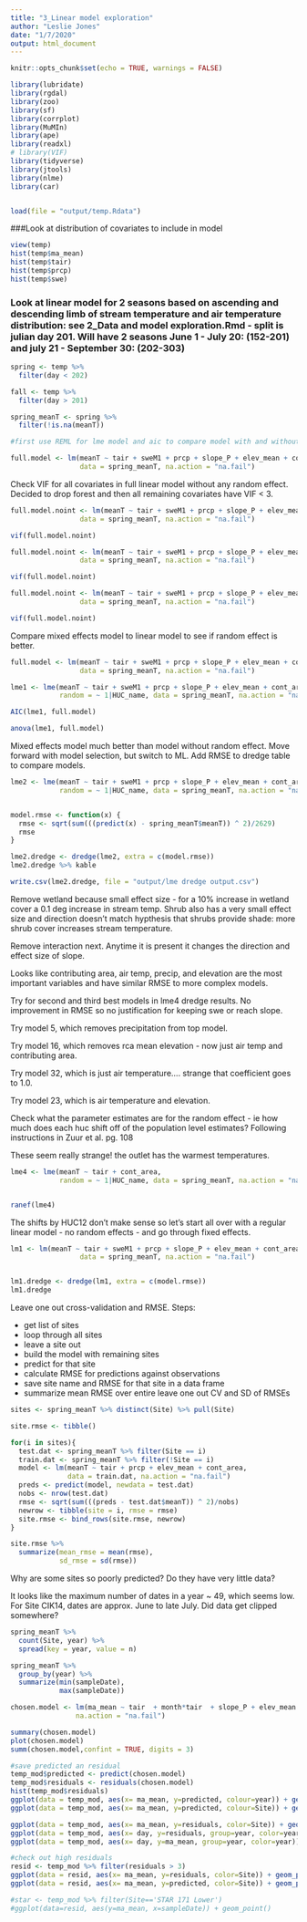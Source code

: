 ```yaml
---
title: "3_Linear model exploration"
author: "Leslie Jones"
date: "1/7/2020"
output: html_document
---
```


```r
knitr::opts_chunk$set(echo = TRUE, warnings = FALSE)

library(lubridate)
library(rgdal)
library(zoo)
library(sf)
library(corrplot)
library(MuMIn)
library(ape)
library(readxl)
# library(VIF)
library(tidyverse)
library(jtools)
library(nlme)
library(car)


load(file = "output/temp.Rdata")
```


###Look at distribution of covariates to include in model
```r

view(temp)
hist(temp$ma_mean)
hist(temp$tair)
hist(temp$prcp)
hist(temp$swe)
```

### Look at linear model for 2 seasons based on ascending and descending limb of stream temperature and air temperature distribution: see 2_Data and model exploration.Rmd - split is julian day 201.  Will have 2 seasons June 1 - July 20: (152-201) and july 21 - September 30: (202-303)

```r
spring <- temp %>%
  filter(day < 202)

fall <- temp %>% 
  filter(day > 201)

spring_meanT <- spring %>% 
  filter(!is.na(meanT))

#first use REML for lme model and aic to compare model with and without random effect for huc12.

full.model <- lm(meanT ~ tair + sweM1 + prcp + slope_P + elev_mean + cont_area + wetland + shrub + forest + cont_area * elev_mean, 
                 data = spring_meanT, na.action = "na.fail")
```

Check VIF for all covariates in full linear model without any random effect. Decided to drop forest and then all remaining covariates have VIF < 3.

```r
full.model.noint <- lm(meanT ~ tair + sweM1 + prcp + slope_P + elev_mean + cont_area + wetland + shrub + forest, 
                 data = spring_meanT, na.action = "na.fail")

vif(full.model.noint)

full.model.noint <- lm(meanT ~ tair + sweM1 + prcp + slope_P + elev_mean + cont_area + wetland + shrub, 
                 data = spring_meanT, na.action = "na.fail")

vif(full.model.noint)

full.model.noint <- lm(meanT ~ tair + sweM1 + prcp + slope_P + elev_mean + cont_area + wetland + forest, 
                 data = spring_meanT, na.action = "na.fail")

vif(full.model.noint)


```

Compare mixed effects model to linear model to see if random effect is better.

```r

full.model <- lm(meanT ~ tair + sweM1 + prcp + slope_P + elev_mean + cont_area + wetland + shrub + cont_area * elev_mean, 
                 data = spring_meanT, na.action = "na.fail")

lme1 <- lme(meanT ~ tair + sweM1 + prcp + slope_P + elev_mean + cont_area + wetland + shrub + cont_area * elev_mean, 
            random = ~ 1|HUC_name, data = spring_meanT, na.action = "na.fail")

AIC(lme1, full.model)

anova(lme1, full.model)
```

Mixed effects model much better than model without random effect. Move forward with model selection, but switch to ML. Add RMSE to dredge table to compare models.

```r

lme2 <- lme(meanT ~ tair + sweM1 + prcp + slope_P + elev_mean + cont_area + wetland + shrub + cont_area * elev_mean, 
            random = ~ 1|HUC_name, data = spring_meanT, na.action = "na.fail", method = "ML")


model.rmse <- function(x) {
  rmse <- sqrt(sum(((predict(x) - spring_meanT$meanT)) ^ 2)/2629)
  rmse
} 

lme2.dredge <- dredge(lme2, extra = c(model.rmse))
lme2.dredge %>% kable

write.csv(lme2.dredge, file = "output/lme dredge output.csv")

```
Remove wetland because small effect size - for a 10% increase in wetland cover a 0.1 deg increase in stream temp. Shrub also has a very small effect size and direction doesn't match hypthesis that shrubs provide shade: more shrub cover increases stream temperature.

Remove interaction next. Anytime it is present it changes the direction and effect size of slope.

Looks like contributing area, air temp, precip, and elevation are the most important variables and have similar RMSE to more complex models.

Try for second and third best models in lme4 dredge results. No improvement in RMSE so no justification for keeping swe or reach slope.

Try model 5, which removes precipitation from top model.

Try model 16, which removes rca mean elevation - now just air temp and contributing area.

Try model 32, which is just air temperature.... strange that coefficient goes to 1.0.

Try model 23, which is air temperature and elevation.


Check what the parameter estimates are for the random effect - ie how much does each huc shift off of the population level estimates?
Following instructions in Zuur et al. pg. 108

These seem really strange! the outlet has the warmest temperatures.

```r
lme4 <- lme(meanT ~ tair + cont_area, 
            random = ~ 1|HUC_name, data = spring_meanT, na.action = "na.fail", method = "ML")


ranef(lme4)
```

The shifts by HUC12 don't make sense so let's start all over with a regular linear model - no random effects - and go through fixed effects.


```r
lm1 <- lm(meanT ~ tair + sweM1 + prcp + slope_P + elev_mean + cont_area + wetland + shrub + cont_area * elev_mean, 
                 data = spring_meanT, na.action = "na.fail")


lm1.dredge <- dredge(lm1, extra = c(model.rmse))  
lm1.dredge


```


Leave one out cross-validation and RMSE.
Steps:
 
* get list of sites
* loop through all sites
* leave a site out
* build the model with remaining sites
* predict for that site
* calculate RMSE for predictions against observations 
* save site name and RMSE for that site in a data frame
* summarize mean RMSE over entire leave one out CV and SD of RMSEs


```r

sites <- spring_meanT %>% distinct(Site) %>% pull(Site)

site.rmse <- tibble()

for(i in sites){
  test.dat <- spring_meanT %>% filter(Site == i)
  train.dat <- spring_meanT %>% filter(!Site == i)
  model <- lm(meanT ~ tair + prcp + elev_mean + cont_area,
              data = train.dat, na.action = "na.fail")
  preds <- predict(model, newdata = test.dat)
  nobs <- nrow(test.dat)
  rmse <- sqrt(sum(((preds - test.dat$meanT)) ^ 2)/nobs)
  newrow <- tibble(site = i, rmse = rmse)
  site.rmse <- bind_rows(site.rmse, newrow)
}

site.rmse %>% 
  summarize(mean_rmse = mean(rmse),
            sd_rmse = sd(rmse))

```

Why are some sites so poorly predicted? Do they have very little data?

It looks like the maximum number of dates in a year ~ 49, which seems low. 
For Site CIK14, dates are approx. June to late July. Did data get clipped somewhere?

```r
spring_meanT %>% 
  count(Site, year) %>% 
  spread(key = year, value = n)

spring_meanT %>% 
  group_by(year) %>% 
  summarize(min(sampleDate),
            max(sampleDate))

```




```r
chosen.model <- lm(ma_mean ~ tair  + month*tair  + slope_P + elev_mean + cont_area + forest + shrub + wetland  , data = temp_mod,
                na.action = "na.fail")

summary(chosen.model)
plot(chosen.model)
summ(chosen.model,confint = TRUE, digits = 3)

#save predicted an residual
temp_mod$predicted <- predict(chosen.model)
temp_mod$residuals <- residuals(chosen.model)
hist(temp_mod$residuals)
ggplot(data = temp_mod, aes(x= ma_mean, y=predicted, colour=year)) + geom_point()
ggplot(data = temp_mod, aes(x= ma_mean, y=predicted, colour=Site)) + geom_point()

ggplot(data = temp_mod, aes(x= ma_mean, y=residuals, color=Site)) + geom_point()
ggplot(data = temp_mod, aes(x= day, y=residuals, group=year, color=year)) + geom_point()+ facet_wrap(~Site)
ggplot(data = temp_mod, aes(x= day, y=ma_mean, group=year, color=year)) + geom_point()+ facet_wrap(~Site)

#check out high residuals
resid <- temp_mod %>% filter(residuals > 3)
ggplot(data = resid, aes(x= ma_mean, y=residuals, color=Site)) + geom_point()
ggplot(data = resid, aes(x= ma_mean, y=predicted, color=Site)) + geom_point()

#star <- temp_mod %>% filter(Site=='STAR 171 Lower') 
#ggplot(data=resid, aes(y=ma_mean, x=sampleDate)) + geom_point()

```



